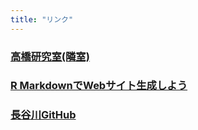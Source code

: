 ```yaml
---
title: "リンク"
---
```


### [高橋研究室(隣室)](http://kohske.github.io/chukyo/indexj.html)
### [R MarkdownでWebサイト生成しよう](https://kazutan.github.io/RmdSite_tuto/)
### [長谷川GitHub](https://github.com/senri0304)
